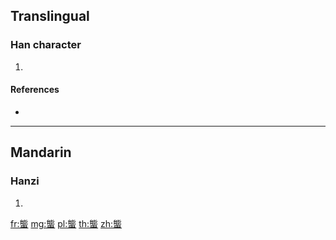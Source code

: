 {{character info/new}}
==Translingual==

===Han character===
{{Han char|rn=142|rad=虫|as=10|sn=16|four=21136|canj=IPLMI}}

# {{defn|Han|sort=虫10}}

====References====
* {{Han ref|kx=1093.300|dkj=33418|dj=1558.220|hdz=42882.060|uh=879A|ud=34714|bh=EB6E|bd=60270}}

----

==Mandarin==

===Hanzi===
{{cmn-hanzi|pin=[[nài]] ([[nai4]]), [[něng]] ([[neng3]])|wg=nai<sup>4</sup>}}

# {{defn|lang=cmn|sort=虫10}}

[[fr:螚]]
[[mg:螚]]
[[pl:螚]]
[[th:螚]]
[[zh:螚]]